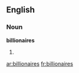 ==English==

===Noun===
'''billionaires'''

# {{plural of|[[billionaire]]}}

[[ar:billionaires]]
[[fr:billionaires]]